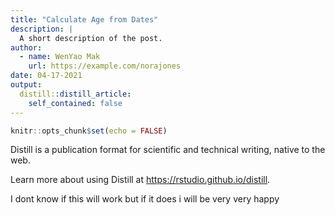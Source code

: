 ```yaml
---
title: "Calculate Age from Dates"
description: |
  A short description of the post.
author:
  - name: WenYao Mak
    url: https://example.com/norajones
date: 04-17-2021
output:
  distill::distill_article:
    self_contained: false
---
```



```r
knitr::opts_chunk$set(echo = FALSE)
```

Distill is a publication format for scientific and technical writing, native to the web.

Learn more about using Distill at <https://rstudio.github.io/distill>.


I dont know if this will work but if it does i will be very very happy 
